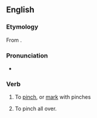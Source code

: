 ==English==

===Etymology===
From {{prefix|en|be|pinch}}.

===Pronunciation===
* {{IPA|en|/bɪˈpɪntʃ/}}

===Verb===
{{en-verb}}

# {{lb|en|transitive|archaic}} To [[pinch]], or [[mark]] with pinches
#: {{rfquotek|en|Chapman}}
# {{lb|en|transitive|dialectal}} To pinch all over.